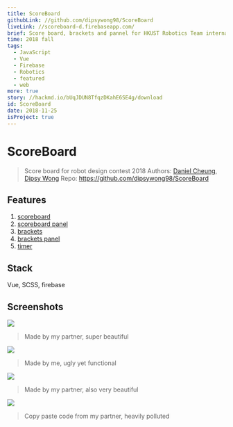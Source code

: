 ```yaml
---
title: ScoreBoard
githubLink: //github.com/dipsywong98/ScoreBoard
liveLink: //scoreboard-d.firebaseapp.com/
brief: Score board, brackets and pannel for HKUST Robotics Team internal competition
time: 2018 fall
tags:
  - JavaScript
  - Vue
  - Firebase
  - Robotics
  - featured
  - web
more: true
story: //hackmd.io/bUqJDUN8TfqzDKahE6SE4g/download
id: ScoreBoard
date: 2018-11-25
isProject: true
---
```




# ScoreBoard

> Score board for robot design contest 2018
> Authors: [Daniel Cheung](//github.com/danvim), [Dipsy Wong](//github.com/dipsywong98)
> Repo: https://github.com/dipsywong98/ScoreBoard
> 

## Features

1. [scoreboard](https://scoreboard-d.firebaseapp.com/)
2. [scoreboard panel](https://scoreboard-d.firebaseapp.com/panel)
3. [brackets](https://scoreboard-d.firebaseapp.com/brackets)
4. [brackets panel](https://scoreboard-d.firebaseapp.com/brackets_panel)
5. [timer](https://scoreboard-d.firebaseapp.com/timer)

## Stack
Vue, SCSS, firebase

## Screenshots

![](https://i.imgur.com/ZLMm4v7.png)

> Made by my partner, super beautiful

![](https://i.imgur.com/4IbX6YD.png)

> Made by me, ugly yet functional
> 

![](https://i.imgur.com/oUhB2Pz.png)

> Made by my partner, also very beautiful
> 

![](https://i.imgur.com/yxYJrxt.png)


> Copy paste code from my partner, heavily polluted

    